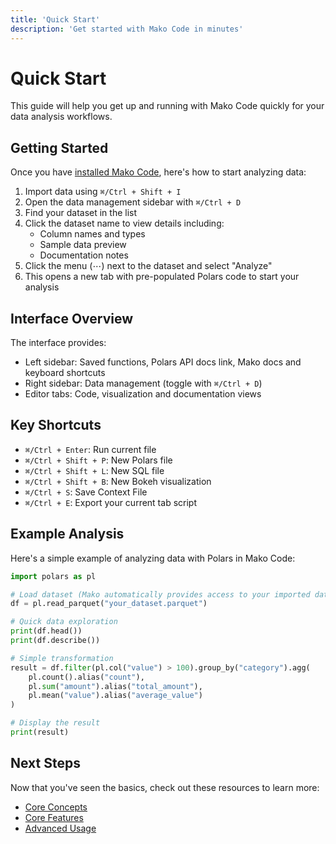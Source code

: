 ```yaml
---
title: 'Quick Start'
description: 'Get started with Mako Code in minutes'
---
```


# Quick Start

This guide will help you get up and running with Mako Code quickly for your data analysis workflows.

## Getting Started

Once you have [installed Mako Code](./installation), here's how to start analyzing data:

1. Import data using `⌘/Ctrl + Shift + I`
2. Open the data management sidebar with `⌘/Ctrl + D`
3. Find your dataset in the list
4. Click the dataset name to view details including:
   - Column names and types
   - Sample data preview
   - Documentation notes
5. Click the menu (⋯) next to the dataset and select "Analyze"
6. This opens a new tab with pre-populated Polars code to start your analysis

## Interface Overview

The interface provides:
- Left sidebar: Saved functions, Polars API docs link, Mako docs and keyboard shortcuts
- Right sidebar: Data management (toggle with `⌘/Ctrl + D`)
- Editor tabs: Code, visualization and documentation views

## Key Shortcuts

- `⌘/Ctrl + Enter`: Run current file
- `⌘/Ctrl + Shift + P`: New Polars file
- `⌘/Ctrl + Shift + L`: New SQL file
- `⌘/Ctrl + Shift + B`: New Bokeh visualization
- `⌘/Ctrl + S`: Save Context File
- `⌘/Ctrl + E`: Export your current tab script

## Example Analysis

Here's a simple example of analyzing data with Polars in Mako Code:

```python
import polars as pl

# Load dataset (Mako automatically provides access to your imported datasets)
df = pl.read_parquet("your_dataset.parquet")

# Quick data exploration
print(df.head())
print(df.describe())

# Simple transformation
result = df.filter(pl.col("value") > 100).group_by("category").agg(
    pl.count().alias("count"),
    pl.sum("amount").alias("total_amount"),
    pl.mean("value").alias("average_value")
)

# Display the result
print(result)
```

## Next Steps

Now that you've seen the basics, check out these resources to learn more:

- [Core Concepts](../concepts/basic-concepts)
- [Core Features](../features/core-features)
- [Advanced Usage](../features/advanced-usage)
